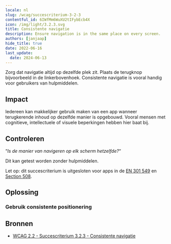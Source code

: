 ```yaml
---
locale: nl
slug: /wcag/succescriterium-3-2-3
contentful_id: 6IWfMm6WuXU2tIFybEcb4X
icon: /img/light/3.2.3.svg
title: Consistente navigatie
description: Ensure navigation is in the same place on every screen.
authors: [janjaap]
hide_title: true
date: 2022-06-16
last_update:
  date: 2024-06-13
---
```


<Hero
  title="Consistente navigatie"
  image="/img/light/3.2.3.svg"
  alt="WCAG 3.2.3 - Logo"
  prefix="Succescriterium 3.2.3"
  suffix="Niveau AA"
/>

Zorg dat navigatie altijd op dezelfde plek zit. Plaats de terugknop bijvoorbeeld in de linkerbovenhoek. Consistente navigatie is vooral handig voor gebruikers van hulpmiddelen.

## Impact

Iedereen kan makkelijker gebruik maken van een app wanneer terugkerende inhoud op dezelfde manier is opgebouwd. Vooral mensen met cognitieve, intellectuele of visuele beperkingen hebben hier baat bij.

## Controleren

“*Is de manier van navigeren op elk scherm hetzelfde?*“

Dit kan getest worden zonder hulpmiddelen.

Let op: dit succescriterium is uitgesloten voor apps in de [EN 301 549](/nl/richtlijnen/en-301-549) en [Section 508](/nl/richtlijnen/section-508).

## Oplossing

### Gebruik consistente positionering

<CodeSample id="element-position" locale="nl"/>

## Bronnen

- [WCAG 2.2 - Succescriterium 3.2.3 - Consistente navigatie](https://www.w3.org/Translations/WCAG22-nl/#consistente-navigatie)
